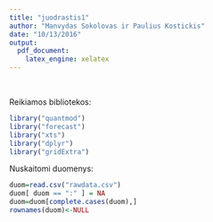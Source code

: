 ```yaml
---
title: "juodrastis1"
author: "Manvydas Sokolovas ir Paulius Kostickis"
date: "10/13/2016"
output: 
  pdf_document: 
    latex_engine: xelatex
---
```


<br>

Reikiamos bibliotekos:
```r
library("quantmod")
library("forecast")
library("xts")
library("dplyr")
library("gridExtra")
```

Nuskaitomi duomenys:
```r
duom=read.csv("rawdata.csv")
duom[ duom == ":" ] = NA
duom=duom[complete.cases(duom),]
rownames(duom)<-NULL
```



